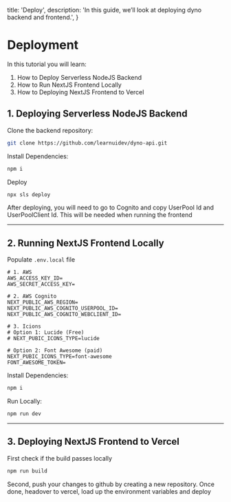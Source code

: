   title: 'Deploy',
  description:
    'In this guide, we’ll look at deploying dyno backend and frontend.',
}

# Deployment

In this tutorial you will learn:

1. How to Deploy Serverless NodeJS Backend
2. How to Run NextJS Frontend Locally
3. How to Deploying NextJS Frontend to Vercel

## 1. Deploying Serverless NodeJS Backend

Clone the backend repository:

```bash
git clone https://github.com/learnuidev/dyno-api.git
```

Install Dependencies:

```bash
npm i
```

Deploy

```bash
npx sls deploy
```

After deploying, you will need to go to Cognito and copy UserPool Id and UserPoolClient Id. This will be needed when running the frontend

---

## 2. Running NextJS Frontend Locally

Populate `.env.local` file

```{{title: ".env.local"}}
# 1. AWS
AWS_ACCESS_KEY_ID=
AWS_SECRET_ACCESS_KEY=

# 2. AWS Cognito
NEXT_PUBLIC_AWS_REGION=
NEXT_PUBLIC_AWS_COGNITO_USERPOOL_ID=
NEXT_PUBLIC_AWS_COGNITO_WEBCLIENT_ID=

# 3. Icions
# Option 1: Lucide (Free)
# NEXT_PUBIC_ICONS_TYPE=lucide

# Option 2: Font Awesome (paid)
NEXT_PUBIC_ICONS_TYPE=font-awesome
FONT_AWESOME_TOKEN=
```

Install Dependencies:

```bash
npm i
```

Run Locally:

```bash
npm run dev
```

---

## 3. Deploying NextJS Frontend to Vercel

First check if the build passes locally

```bash
npm run build
```

Second, push your changes to github by creating a new repository. Once done, headover to vercel, load up the environment variables and deploy
